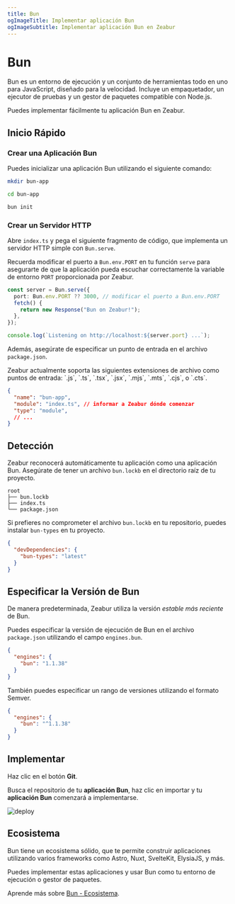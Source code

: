 ```yaml
---
title: Bun
ogImageTitle: Implementar aplicación Bun
ogImageSubtitle: Implementar aplicación Bun en Zeabur
---
```



# Bun

Bun es un entorno de ejecución y un conjunto de herramientas todo en uno para JavaScript, diseñado para la velocidad. Incluye un empaquetador, un ejecutor de pruebas y un gestor de paquetes compatible con Node.js.

Puedes implementar fácilmente tu aplicación Bun en Zeabur.

## Inicio Rápido

### Crear una Aplicación Bun

Puedes inicializar una aplicación Bun utilizando el siguiente comando:

```bash
mkdir bun-app

cd bun-app

bun init
```

### Crear un Servidor HTTP

Abre `index.ts` y pega el siguiente fragmento de código, que implementa un servidor HTTP simple con `Bun.serve`.

Recuerda modificar el puerto a `Bun.env.PORT` en tu función `serve` para asegurarte de que la aplicación pueda escuchar correctamente la variable de entorno `PORT` proporcionada por Zeabur.

```typescript filename="index.ts" {2}
const server = Bun.serve({
  port: Bun.env.PORT ?? 3000, // modificar el puerto a Bun.env.PORT
  fetch() {
    return new Response("Bun on Zeabur!");
  },
});

console.log(`Listening on http://localhost:${server.port} ...`);
```

Además, asegúrate de especificar un punto de entrada en el archivo `package.json`.

<Callout type="info">
 Zeabur actualmente soporta las siguientes extensiones de archivo como puntos de entrada: `.js`, `.ts`, `.tsx`, `.jsx`, `.mjs`, `.mts`, `.cjs`, o `.cts`.
</Callout>

```json filename="package.json" {3}
{
  "name": "bun-app",
  "module": "index.ts", // informar a Zeabur dónde comenzar
  "type": "module",
  // ...
}
```

## Detección

Zeabur reconocerá automáticamente tu aplicación como una aplicación Bun. Asegúrate de tener un archivo `bun.lockb` en el directorio raíz de tu proyecto.

```plainc {2}
root
├── bun.lockb
├── index.ts
└── package.json
```

Si prefieres no comprometer el archivo `bun.lockb` en tu repositorio, puedes instalar `bun-types` en tu proyecto.

```json filename="package.json" {3}
{
  "devDependencies": {
    "bun-types": "latest"
  }
}
```

## Especificar la Versión de Bun

De manera predeterminada, Zeabur utiliza la versión *estable más reciente* de Bun.

Puedes especificar la versión de ejecución de Bun en el archivo `package.json` utilizando el campo `engines.bun`.

```json filename="package.json" {3}
{
  "engines": {
    "bun": "1.1.38"
  }
}
```

También puedes especificar un rango de versiones utilizando el formato Semver.

```json filename="package.json" {3}
{
  "engines": {
    "bun": "^1.1.38"
  }
}
```

## Implementar

Haz clic en el botón **Git**.

Busca el repositorio de tu **aplicación Bun**, haz clic en importar y tu **aplicación Bun** comenzará a implementarse.

![deploy](/deploy/common/select-service.en-US.png)

## Ecosistema

Bun tiene un ecosistema sólido, que te permite construir aplicaciones utilizando varios frameworks como Astro, Nuxt, SvelteKit, ElysiaJS, y más.

Puedes implementar estas aplicaciones y usar Bun como tu entorno de ejecución o gestor de paquetes.

Aprende más sobre [Bun - Ecosistema](https://bun.sh/guides/ecosystem).
